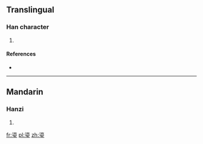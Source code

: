 ==Translingual==

===Han character===
{{Han char|rn=96|rad=玉|as=10|sn=15|four=|canj=EUMGI}}

# {{defn|Han|sort=玉10}}

====References====
* {{Han ref|kx=0739.120|dkj=21160|dj=1149.170|hdz=21133.010|uh=746C|ud=29804}}

----

==Mandarin==

===Hanzi===
{{cmn-hanzi|pin=[[liú]] ([[liu2]])|wg=liu<sup>2</sup>}}

# {{defn|lang=cmn|sort=玉10}}

[[fr:瑬]]
[[pl:瑬]]
[[zh:瑬]]